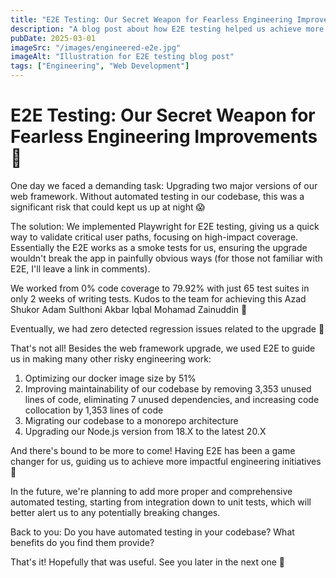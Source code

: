 ```yaml
---
title: "E2E Testing: Our Secret Weapon for Fearless Engineering Improvements"
description: "A blog post about how E2E testing helped us achieve more impactful engineering initiatives."
pubDate: 2025-03-01
imageSrc: "/images/engineered-e2e.jpg"
imageAlt: "Illustration for E2E testing blog post"
tags: ["Engineering", "Web Development"]
---
```


# E2E Testing: Our Secret Weapon for Fearless Engineering Improvements 💪

One day we faced a demanding task: Upgrading two major versions of our web framework. Without automated testing in our codebase, this was a significant risk that could kept us up at night 😱

The solution: We implemented Playwright for E2E testing, giving us a quick way to validate critical user paths, focusing on high-impact coverage. Essentially the E2E works as a smoke tests for us, ensuring the upgrade wouldn't break the app in painfully obvious ways (for those not familiar with E2E, I'll leave a link in comments).

We worked from 0% code coverage to 79.92% with just 65 test suites in only 2 weeks of writing tests. Kudos to the team for achieving this Azad Shukor Adam Sulthoni Akbar Iqbal Mohamad Zainuddin 🤝

Eventually, we had zero detected regression issues related to the upgrade 🎉

That's not all! Besides the web framework upgrade, we used E2E to guide us in making many other risky engineering work:

1.  Optimizing our docker image size by 51%
2.  Improving maintainability of our codebase by removing 3,353 unused lines of code, eliminating 7 unused dependencies, and increasing code collocation by 1,353 lines of code
3.  Migrating our codebase to a monorepo architecture
4.  Upgrading our Node.js version from 18.X to the latest 20.X

And there's bound to be more to come! Having E2E has been a game changer for us, guiding us to achieve more impactful engineering initiatives 🎯

In the future, we're planning to add more proper and comprehensive automated testing, starting from integration down to unit tests, which will better alert us to any potentially breaking changes.

Back to you: Do you have automated testing in your codebase? What benefits do you find them provide?

That's it! Hopefully that was useful. See you later in the next one 👋
